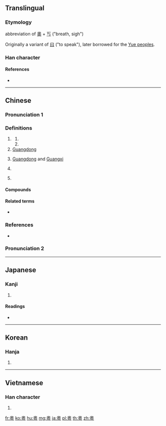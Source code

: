 {{character info/new}}
{{also|粤}}

==Translingual==

===Etymology===
abbreviation of [[奧]] + [[丂]] ("breath, sigh")

Originally a variant of [[曰]] ("to speak"), later borrowed for the [[w:Baiyue#Name|Yue peoples]].

===Han character===
{{Han char|rn=119|rad=米|as=07|sn=13|four=26207|canj=HWMVS|ids=⿱⿵⿱丿冂釆亏}}

====References====
* {{Han ref|kx=0909.311|hdz=53149.041|uh=7CB5|ud=31925|bh=B866|bd=47206}}

----

==Chinese==
{{zh-forms|s=粤}}

===Pronunciation 1===
{{zh-pron
|m=yuè
|c=jyut6
|h=pfs=ye̍t
|mn=oa̍t
|mc=
|oc=y
|ma=y
|cat=pn,part
}}

===Definitions===
{{zh-hanzi}}

# {{lb|zh|literary}} {{n-g|a meaningless [[particle]]}}
## {{n-g|a meaningless form word ({{zh-l|發語詞}}) used in the beginning of a sentence}}
## {{n-g|a meaningless particle used in the middle of a sentence}}
# [[Guangdong]]
#: {{zh-x|粵語|'''Canton'''ese}}
#: {{zh-x|粵音|'''Cantonese''' pronunciation}}
# [[Guangdong]] and [[Guangxi]]
#: {{zh-x|兩粵|Guangdong and Guangxi}}
# {{zh-short|粵語|Cantonese}}
# {{lb|zh|informal|punning}} {{alternative form of|越||more|lang=zh}}{{n-g|, usually in reference to the Cantonese language.}}
#: {{zh-x|要 我哋 收聲，我哋 粵 大聲！|You want us to be quiet, and the ['''more'''] louder we will be! (''a slogan protesting restriction of usage of Cantonese'')|C}}
#: {{zh-x|粵 講 越 掂|"steadier '''the more''' one speaks" (''the name of a TV show by GDTV Pearl River Channel focusing on the Cantonese language'')|C}}
#: {{zh-x|《粵 唱 越 響》|"Echoing Further '''the More''' [I] Sing" (''a 2015 song by {{w|George Lam}} about singing in Cantonese'')|C}}

====Compounds====
{{zh-der|粵北|粵菜|粵東|粵犬吠雪|粵劇|粵曲|粵省|粵西|粵語|粵語殘片|粵語長片|兩粵|百粵|粵江|粵江流域|粵漢鐵路|粵秀山|粵胡|粵若稽古|粵謳}}

====Related terms====
* {{zh-l|越}}

===References===
* {{R:twedu|A03064}}

===Pronunciation 2===
{{zh-see|曰|v}}

----

==Japanese==

===Kanji===
{{ja-kanji|grade=|rs=米07}}

# {{defn|lang=ja|sort=米07}}

====Readings====
* {{ja-readings|on=[[えつ]] (etsu), [[おち]] (ochi)|kun=[[ここに]] (kokoni)|nanori=}}

----

==Korean==

===Hanja===
{{ko-hanja|hangeul=월|eumhun=|rv=wol|mr=wŏl|y=wel}}

# {{defn|lang=ko|sort=米07}}

----

==Vietnamese==

===Han character===
{{vi-hantu|[[việt]]|rs=米07}}

# {{defn|lang=vi|sort=米07}}

[[fr:粵]]
[[ko:粵]]
[[hu:粵]]
[[mg:粵]]
[[ja:粵]]
[[pl:粵]]
[[th:粵]]
[[zh:粵]]